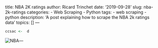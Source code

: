 title: NBA 2K ratings
author: Ricard Trinchet
date: '2019-09-28'
slug: nba-2k-ratings
categories:
  - Web Scraping
  - Python
tags:
  - web scraping
  - python
description: 'A post explaining how to scrape the NBA 2k ratings data'
topics: []
---

```r
ccsac <-  d

```

![NBA](/post/2019-09-28-nba-2k-ratings_files/29952881908_73eefb7e90_b.jpg)---
